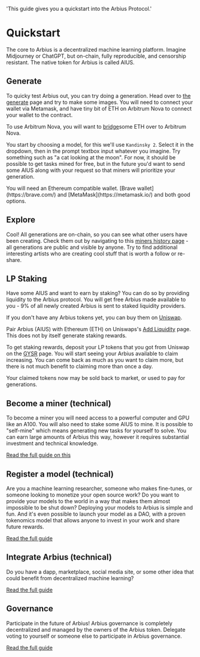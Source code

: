   'This guide gives you a quickstart into the Arbius Protocol.'

# Quickstart

The core to Arbius is a decentralized machine learning platform. Imagine Midjourney or ChatGPT, but on-chain, fully reproducible, and censorship resistant. The native token for Arbius is called AIUS.

## Generate

To quicky test Arbius out, you can try doing a generation. Head over to [the generate](https://arbius.ai/generate) page and try to make some images. You will need to connect your wallet via Metamask, and have tiny bit of ETH on Arbitrum Nova to connect your wallet to the contract.

To use Arbitrum Nova, you will want to [bridge](https://bridge.arbitrum.io/?destinationChain=arbitrum-nova&sourceChain=ethereum)some ETH over to Arbitrum Nova.

You start by choosing a model, for this we'll use `Kandinsky 2`. Select it in the dropdown, then in the prompt textbox input whatever you imagine. Try something such as "a cat looking at the moon". For now, it should be possible to get tasks mined for free, but in the future you'd want to send some AIUS along with your request so that miners will prioritize your generation.

<Note>
  You will need an Ethereum compatible wallet. [Brave wallet](https://brave.com/) and [MetaMask](https://metamask.io/) and both good options.
</Note>

## Explore

Cool! All generations are on-chain, so you can see what other users have been creating. Check them out by navigating to this [miners history page](https://arbius.ai/history/0x1A320E53A25f518B893F286f3600cc204c181a8E) - all generations are public and visible by anyone. Try to find additional interesting artists who are creating cool stuff that is worth a follow or re-share.

## LP Staking

Have some AIUS and want to earn by staking? You can do so by providing liquidity to the Arbius protocol. You will get free Arbius made available to you - 9% of all newly created Arbius is sent to staked liquidity providers.

If you don't have any Arbius tokens yet, you can buy them on [Uniswap](https://app.uniswap.org/swap?outputCurrency=0xe3dbc4f88eaa632ddf9708732e2832eeaa6688ab).

Pair Arbius (AIUS) with Ethereum (ETH) on Uniswaps's [Add Liquidity](https://app.uniswap.org/add/v2/ETH/0xe3DBC4F88EAa632DDF9708732E2832EEaA6688AB) page. This does not by itself generate staking rewards.

To get staking rewards, deposit your LP tokens that you got from Uniswap on the [GYSR](https://app.gysr.io/pool/0x3606ab434a3762b9e22010bbfa13ad948be6c2ba?network=ethereum) page. You will start seeing your Arbius available to claim increasing. You can come back as much as you want to claim more, but there is not much benefit to claiming more than once a day.

Your claimed tokens now may be sold back to market, or used to pay for generations.

## Become a miner (technical)

To become a miner you will need access to a powerful computer and GPU like an A100. You will also need to stake some AIUS to mine. It is possible to "self-mine" which means generating new tasks for yourself to solve. You can earn large amounts of Arbius this way, however it requires substantial investment and technical knowledge.

[Read the full guide on this](/mining)


## Register a model (technical)

Are you a machine learning researcher, someone who makes fine-tunes, or someone looking to monetize your open source work? Do you want to provide your models to the world in a way that makes them almost impossible to be shut down? Deploying your models to Arbius is simple and fun. And it's even possible to launch your model as a DAO, with a proven tokenomics model that allows anyone to invest in your work and share future rewards.

[Read the full guide](/register-model)

## Integrate Arbius (technical)

Do you have a dapp, marketplace, social media site, or some other idea that could benefit from decentralized machine learning?

[Read the full guide](/integrate)

## Governance

Participate in the future of Arbius! Arbius governance is completely decentralized and managed by the owners of the Arbius token. Delegate voting to yourself or someone else to participate in Arbius governance.

[Read the full guide](/governance)
